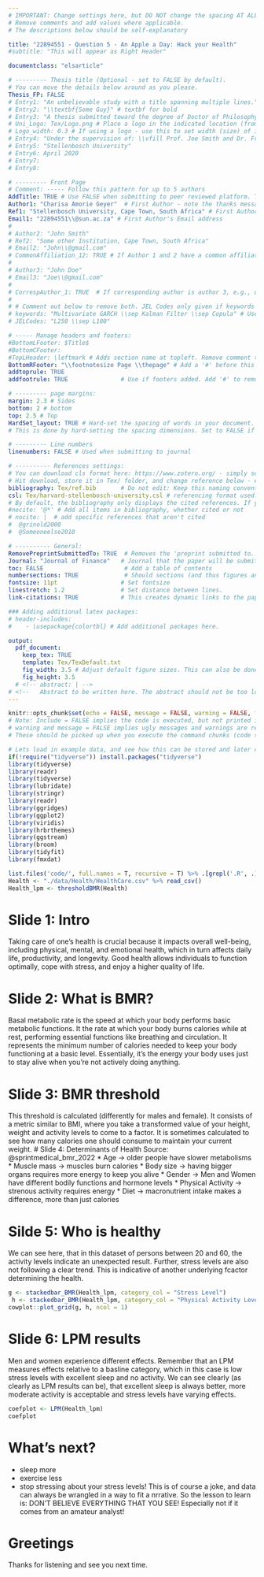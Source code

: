 ```yaml
---
# IMPORTANT: Change settings here, but DO NOT change the spacing AT ALL.
# Remove comments and add values where applicable.
# The descriptions below should be self-explanatory

title: "22894551 - Question 5 - An Apple a Day: Hack your Health"
#subtitle: "This will appear as Right Header"

documentclass: "elsarticle"

# --------- Thesis title (Optional - set to FALSE by default).
# You can move the details below around as you please.
Thesis_FP: FALSE
# Entry1: "An unbelievable study with a title spanning multiple lines."
# Entry2: "\\textbf{Some Guy}" # textbf for bold
# Entry3: "A thesis submitted toward the degree of Doctor of Philosophy"
# Uni_Logo: Tex/Logo.png # Place a logo in the indicated location (from your root, e.g. defaults to ~/Tex/Logo.png) and uncomment this line. Leave uncommented for no image
# Logo_width: 0.3 # If using a logo - use this to set width (size) of image
# Entry4: "Under the supervision of: \\vfill Prof. Joe Smith and Dr. Frank Smith"
# Entry5: "Stellenbosch University"
# Entry6: April 2020
# Entry7:
# Entry8:

# --------- Front Page
# Comment: ----- Follow this pattern for up to 5 authors
AddTitle: TRUE # Use FALSE when submitting to peer reviewed platform. This will remove author names.
Author1: "Charisa Amorie Geyer"  # First Author - note the thanks message displayed as an italic footnote of first page.
Ref1: "Stellenbosch University, Cape Town, South Africa" # First Author's Affiliation
Email1: "22894551\\@sun.ac.za" # First Author's Email address
# 
# Author2: "John Smith"
# Ref2: "Some other Institution, Cape Town, South Africa"
# Email2: "John\\@gmail.com"
# CommonAffiliation_12: TRUE # If Author 1 and 2 have a common affiliation. Works with _13, _23, etc.
# 
# Author3: "John Doe"
# Email3: "Joe\\@gmail.com"
# 
# CorrespAuthor_1: TRUE  # If corresponding author is author 3, e.g., use CorrespAuthor_3: TRUE
# 
# # Comment out below to remove both. JEL Codes only given if keywords also given.
# keywords: "Multivariate GARCH \\sep Kalman Filter \\sep Copula" # Use \\sep to separate
# JELCodes: "L250 \\sep L100"

# ----- Manage headers and footers:
#BottomLFooter: $Title$
#BottomCFooter:
#TopLHeader: \leftmark # Adds section name at topleft. Remove comment to add it.
BottomRFooter: "\\footnotesize Page \\thepage" # Add a '#' before this line to remove footer.
addtoprule: TRUE
addfootrule: TRUE               # Use if footers added. Add '#' to remove line.

# --------- page margins:
margin: 2.3 # Sides
bottom: 2 # bottom
top: 2.5 # Top
HardSet_layout: TRUE # Hard-set the spacing of words in your document. This will stop LaTeX squashing text to fit on pages, e.g.
# This is done by hard-setting the spacing dimensions. Set to FALSE if you want LaTeX to optimize this for your paper.

# --------- Line numbers
linenumbers: FALSE # Used when submitting to journal

# ---------- References settings:
# You can download cls format here: https://www.zotero.org/ - simply search for your institution. You can also edit and save cls formats here: https://editor.citationstyles.org/about/
# Hit download, store it in Tex/ folder, and change reference below - easy.
bibliography: Tex/ref.bib       # Do not edit: Keep this naming convention and location.
csl: Tex/harvard-stellenbosch-university.csl # referencing format used.
# By default, the bibliography only displays the cited references. If you want to change this, you can comment out one of the following:
#nocite: '@*' # Add all items in bibliography, whether cited or not
# nocite: |  # add specific references that aren't cited
#  @grinold2000
#  @Someoneelse2010

# ---------- General:
RemovePreprintSubmittedTo: TRUE  # Removes the 'preprint submitted to...' at bottom of titlepage
Journal: "Journal of Finance"   # Journal that the paper will be submitting to, if RemovePreprintSubmittedTo is set to TRUE.
toc: FALSE                       # Add a table of contents
numbersections: TRUE             # Should sections (and thus figures and tables) be numbered?
fontsize: 11pt                  # Set fontsize
linestretch: 1.2                # Set distance between lines.
link-citations: TRUE            # This creates dynamic links to the papers in reference list.

### Adding additional latex packages:
# header-includes:
#    - \usepackage{colortbl} # Add additional packages here.

output:
  pdf_document:
    keep_tex: TRUE
    template: Tex/TexDefault.txt
    fig_width: 3.5 # Adjust default figure sizes. This can also be done in the chunks of the text.
    fig_height: 3.5
  # <!-- abstract: | -->
# <!--   Abstract to be written here. The abstract should not be too long and should provide the reader with a good understanding what you are writing about. Academic papers are not like novels where you keep the reader in suspense. To be effective in getting others to read your paper, be as open and concise about your findings here as possible. Ideally, upon reading your abstract, the reader should feel he / she must read your paper in entirety. -->
---
```


<!-- First: Set your default preferences for chunk options: -->

<!-- If you want a chunk's code to be printed, set echo = TRUE. message = FALSE stops R printing ugly package loading details in your final paper too. I also suggest setting warning = FALSE and checking for warnings in R, else you might find ugly warnings in your paper. -->

```r
knitr::opts_chunk$set(echo = FALSE, message = FALSE, warning = FALSE, fig.width = 6, fig.height = 5, fig.pos="H", fig.pos = 'H')
# Note: Include = FALSE implies the code is executed, but not printed in your pdf.
# warning and message = FALSE implies ugly messages and warnings are removed from your pdf.
# These should be picked up when you execute the command chunks (code sections below) in your rmd, not printed in your paper!

# Lets load in example data, and see how this can be stored and later called from your 'data' folder.
if(!require("tidyverse")) install.packages("tidyverse")
library(tidyverse)
library(readr)
library(tidyverse)
library(lubridate)
library(stringr)
library(readr)
library(ggridges)
library(ggplot2)
library(viridis)
library(hrbrthemes)
library(ggstream)
library(broom)
library(tidyfit)
library(fmxdat)

list.files('code/', full.names = T, recursive = T) %>% .[grepl('.R', .)] %>% as.list() %>% walk(~source(.))
Health <- "./data/Health/HealthCare.csv" %>% read_csv()
Health_lpm <- thresholdBMR(Health)
```


<!-- ############################## -->
<!-- # Start Writing here: -->
<!-- ############################## -->

# Slide 1: Intro

Taking care of one's health is crucial because it impacts overall well-being, including physical, mental, and emotional health, which in turn affects daily life, productivity, and longevity. Good health allows individuals to function optimally, cope with stress, and enjoy a higher quality of life. 

# Slide 2: What is BMR? 
Basal metabolic rate is the speed at which your body performs basic metabolic functions. 
It the rate at which your body burns calories while at rest, performing essential functions like breathing and circulation. It represents the minimum number of calories needed to keep your body functioning at a basic level. Essentially, it's the energy your body uses just to stay alive when you're not actively doing anything. 

# Slide 3: BMR threshold
This threshold is calculated (differently for males and female). It consists of a metric similar to BMI, where you take a transformed value of your height, weight and activity levels to come to a factor. It is sometimes calculated to see how many calories one should consume to maintain your current weight. 
\newpage
# Slide 4: Determinants of Health
Source: @sprintmedical_bmr_2022
* Age -> older people have slower metabolisms
* Muscle mass -> muscles burn calories
* Body size -> having bigger organs requires more energy to keep you alive
* Gender -> Men and Women have different bodily functions and hormone levels
* Physical Activity -> strenous activity requires energy
* Diet -> macronutrient intake makes a difference, more than just calories

# Silde 5: Who is healthy
We can see here, that in this dataset of persons between 20 and 60, the activity levels indicate an unexpected result. Further, stress levels are also not following a clear trend. This is indicative of another underlying fcactor determining the health.  
```r
g <- stackedbar_BMR(Health_lpm, category_col = "Stress Level")
 h <- stackedbar_BMR(Health_lpm, category_col = "Physical Activity Level")
cowplot::plot_grid(g, h, ncol = 1)
```

\newpage

# Slide 6: LPM results
Men and women experience different effects. Remember that an LPM measures effects relative to a basline category, which in this case is low stress levels with excellent sleep and no activity. We can see clearly (as clearly as LPM results can be), that excellent sleep is always better, more moderate activity is acceptable and stress levels have varying effects.  

```r
coefplot <- LPM(Health_lpm)
coefplot
```

# What's next? 
* sleep more
* exercise less
* stop stressing about your stress levels!
This is of course a joke, and data can always be wrangled in a way to fit a nrrative. So the lesson to learn is: DON'T BELIEVE EVERYTHING THAT YOU SEE! Especially not if it comes from an amateur analyst! 

# Greetings
Thanks for listening and see you next time. 